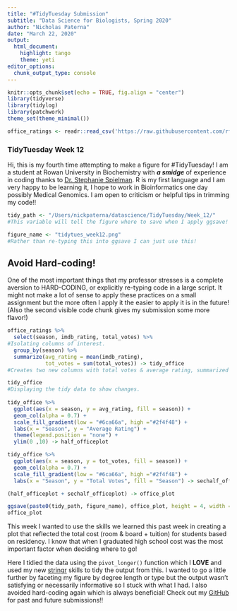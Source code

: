 ```yaml
---
title: "#TidyTuesday Submission"
subtitle: "Data Science for Biologists, Spring 2020"
author: "Nicholas Paterna"
date: "March 22, 2020"
output:
  html_document:
    highlight: tango
    theme: yeti
editor_options: 
  chunk_output_type: console
---
```


```r
knitr::opts_chunk$set(echo = TRUE, fig.align = "center")
library(tidyverse)
library(tidylog)
library(patchwork)
theme_set(theme_minimal())

office_ratings <- readr::read_csv('https://raw.githubusercontent.com/rfordatascience/tidytuesday/master/data/2020/2020-03-17/office_ratings.csv')

```

### TidyTuesday Week 12
Hi, this is my fourth time attempting to make a figure for #TidyTuesday! I am a student at Rowan University in Biochemistry with **_a smidge_** of experience in coding thanks to [Dr. Stephanie Spielman](https://twitter.com/stephspiel). R is my first language and I am very happy to be learning it, I hope to work in Bioinformatics one day possibly Medical Genomics. I am open to criticism or helpful tips in trimming my code!!

```r

tidy_path <- "/Users/nickpaterna/datascience/TidyTuesday/Week_12/"
#This variable will tell the figure where to save when I apply ggsave!

figure_name <- "tidytues_week12.png"
#Rather than re-typing this into ggsave I can just use this!
```

## Avoid Hard-coding!
One of the most important things that my professor stresses is a complete aversion to HARD-CODING, or explicitly re-typing code in a large script. It might not make a lot of sense to apply these practices on a small assignment but the more often I apply it the easier to apply it is in the future! (Also the second visible code chunk gives my submission some more flavor!)


```r

office_ratings %>%
  select(season, imdb_rating, total_votes) %>%
#Isolating columns of interest.  
  group_by(season) %>%
  summarize(avg_rating = mean(imdb_rating),
            tot_votes = sum(total_votes)) -> tidy_office
#Creates two new columns with total votes & average rating, summarized by season.

tidy_office
#Displaying the tidy data to show changes.
  
tidy_office %>%
  ggplot(aes(x = season, y = avg_rating, fill = season)) +
  geom_col(alpha = 0.7) +
  scale_fill_gradient(low = "#6ca66a", high ="#2f4f48") +
  labs(x = "Season", y = "Average Rating") +
  theme(legend.position = "none") +
  ylim(0 ,10) -> half_officeplot

tidy_office %>%
  ggplot(aes(x = season, y = tot_votes, fill = season)) +
  geom_col(alpha = 0.7) +
  scale_fill_gradient(low = "#6ca66a", high ="#2f4f48") +
  labs(x = "Season", y = "Total Votes", fill = "Season") -> sechalf_officeplot

(half_officeplot + sechalf_officeplot) -> office_plot

ggsave(paste0(tidy_path, figure_name), office_plot, height = 4, width = 6)
office_plot
```

This week I wanted to use the skills we learned this past week in creating a plot that reflected the total cost (room & board + tuition) for students based on residency. I know that when I graduated high school cost was the most important factor when deciding where to go!

Here I tidied the data using the `pivot_longer()` function which I **LOVE** and used my new [stringr](https://stringr.tidyverse.org/reference/index.html) skills to tidy the output from this. I wanted to go a little further by faceting my figure by degree length or type but the output wasn't satisfying or necessarily informative so I stuck with what I had. I also avoided hard-coding again which is always beneficial! Check out my [GitHub](https://github.com/npaterna/datascience/tree/master/TidyTuesday) for past and future submissions!!